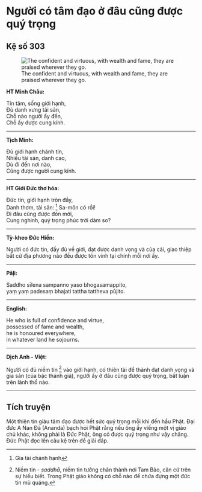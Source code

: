 # Người có tâm đạo ở đâu cũng được quý trọng {- #nguoi-co-tam-dao-o-dau-cung-duoc-quy-trong}

## Kệ số 303 {- #ke-so-303}

![The confident and virtuous, with wealth and fame, they are praised wherever they go.](images/kinh-phap-cu-ke-so-303-dhammapada-verse-303.jpg){fig-align="center" .lightbox}

**HT Minh Châu:**

Tín tâm, sống giới hạnh,  
Ðủ danh xưng tài sản,  
Chỗ nào người ấy đến,  
Chỗ ấy được cung kính.  

<hr class="divider">

**Tịch Minh:**

Ðủ giới hạnh chánh tín,  
Nhiều tài sản, danh cao,  
Dù đi đến nơi nào,  
Cũng được người cung kính.  

<hr class="divider">

**HT Giới Đức thơ hóa:**

Ðức tin, giới hạnh tròn đầy,  
Danh thơm, tài sản: [^1] Sa-môn có rồi!  
Ði đâu cũng được đón mời,  
Cung nghinh, quý trọng phúc trời dám so?  

<hr class="divider">

**Tỳ-kheo Đức Hiền:**

Người có đức tin, đầy đủ về giới, đạt được danh vọng và của cải, giao thiệp bất cứ địa phương nào đều được tôn vinh tại chính mỗi nơi ấy.  

<hr class="divider">

**Pāḷi:**

Saddho sīlena sampanno yaso bhogasamappito,  
yaṃ yaṃ padesaṃ bhajati tattha tattheva pūjito.  

<hr class="divider">

**English:**

He who is full of confidence and virtue,  
possessed of fame and wealth,  
he is honoured everywhere,  
in whatever land he sojourns.  

<hr class="divider">

**Dịch Anh - Việt:**

Người có đủ niềm tin [^2] vào giới hạnh, có thiên tài để thành đạt danh vọng và gia sản (của bậc thánh giả), người ấy ở đâu cũng được quý trọng, bất luận trên lãnh thổ nào.  

<hr class="divider">

## Tích truyện {- #tich-truyen}

Một thiện tín giàu tâm đạo được hết sức quý trọng mỗi khi đến hầu Phật. Ðại đức A Nan Ðà (Ananda) bạch hỏi Phật rằng nếu ông ấy viếng một vị giáo chủ khác, không phải là Ðức Phật, ông có được quý trọng như vậy chăng. Ðức Phật đọc lên câu kệ trên để giải đáp.

[^1]: Gia tài chánh hạnh

[^2]: Niềm tin - *saddhā*, niềm tin tưởng chân thành nơi Tam Bảo, căn cứ trên sự hiểu biết. Trong Phật giáo không có chỗ nào để chứa đựng một đức tin mù quáng.